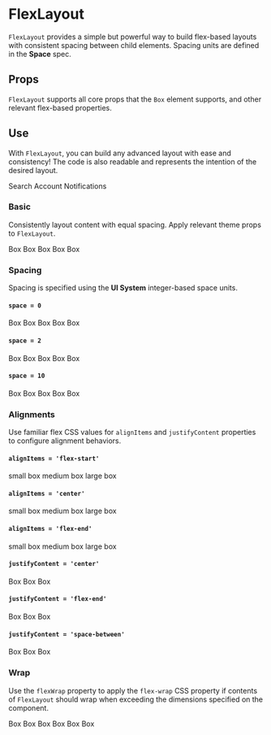 


<Meta title="Components/Core/FlexLayout" component={FlexLayout} />

# FlexLayout

`FlexLayout` provides a simple but powerful way to build flex-based layouts with consistent spacing between child elements. Spacing units are defined in the **Space** spec.

## Props

`FlexLayout` supports all core props that the `Box` element supports, and other relevant flex-based properties.

<ArgsTable of={FlexLayout} />

## Use

With `FlexLayout`, you can build any advanced layout with ease and consistency! The code is also readable and represents the intention of the desired layout.

<Canvas>
  <FlexLayout bg="gray-400" justifyContent="space-between" px={5} py={3} space={5}>
    <FlexLayout alignItems="center" space={5}>
      <Icon color="gray-600" icon="search" />
      <Text variant="m-spaced-medium">Search</Text>
    </FlexLayout>
    <FlexLayout space={5}>
      <FlexLayout alignItems="center" flexDirection="column" space={1}>
        <Icon icon="user" />
        <Text variant="s-spaced-bold-caps">Account</Text>
      </FlexLayout>
      <FlexLayout alignItems="center" color="red-500" flexDirection="column" space={1}>
        <Icon icon="chevronDown" />
        <Text variant="s-spaced-bold-caps">Notifications</Text>
      </FlexLayout>
    </FlexLayout>
  </FlexLayout>
</Canvas>

### Basic

Consistently layout content with equal spacing. Apply relevant theme props to `FlexLayout`.

<Canvas>
  <FlexLayout as="footer" bg="gray-700" color="black" px={6} py={4} space={4} sx={{ border: 'border-gray' }}>
    <Box bg="gray-500" p={4}>
      Box
    </Box>
    <Box bg="gray-500" p={4}>
      Box
    </Box>
    <Box bg="gray-500" p={4}>
      Box
    </Box>
    <Box bg="gray-500" p={4}>
      Box
    </Box>
    <Box bg="gray-500" p={4}>
      Box
    </Box>
  </FlexLayout>
</Canvas>

### Spacing

Spacing is specified using the **UI System** integer-based space units.

#### `space = 0`

<Canvas>
  <FlexLayout space={0}>
    <Box bg="gray-500" p={4}>
      Box
    </Box>
    <Box bg="gray-500" p={4}>
      Box
    </Box>
    <Box bg="gray-500" p={4}>
      Box
    </Box>
    <Box bg="gray-500" p={4}>
      Box
    </Box>
    <Box bg="gray-500" p={4}>
      Box
    </Box>
  </FlexLayout>
</Canvas>

#### `space = 2`

<Canvas>
  <FlexLayout space={2}>
    <Box bg="gray-500" p={4}>
      Box
    </Box>
    <Box bg="gray-500" p={4}>
      Box
    </Box>
    <Box bg="gray-500" p={4}>
      Box
    </Box>
    <Box bg="gray-500" p={4}>
      Box
    </Box>
    <Box bg="gray-500" p={4}>
      Box
    </Box>
  </FlexLayout>
</Canvas>

#### `space = 10`

<Canvas>
  <FlexLayout space={10}>
    <Box bg="gray-500" p={4}>
      Box
    </Box>
    <Box bg="gray-500" p={4}>
      Box
    </Box>
    <Box bg="gray-500" p={4}>
      Box
    </Box>
    <Box bg="gray-500" p={4}>
      Box
    </Box>
    <Box bg="gray-500" p={4}>
      Box
    </Box>
  </FlexLayout>
</Canvas>

### Alignments

Use familiar flex CSS values for `alignItems` and `justifyContent` properties to configure alignment behaviors.

#### `alignItems = 'flex-start'`

<Canvas>
  <FlexLayout alignItems="space-between" space={4}>
    <Box bg="gray-500" p={4} sx={{ height: 20 }}>
      small box
    </Box>
    <Box bg="gray-500" p={4} sx={{ height: 40 }}>
      medium box
    </Box>
    <Box bg="gray-500" p={4} sx={{ height: 80 }}>
      large box
    </Box>
  </FlexLayout>
</Canvas>

#### `alignItems = 'center'`

<Canvas>
  <FlexLayout alignItems="center" space={4}>
    <Box bg="gray-500" p={4} sx={{ height: 20 }}>
      small box
    </Box>
    <Box bg="gray-500" p={4} sx={{ height: 40 }}>
      medium box
    </Box>
    <Box bg="gray-500" p={4} sx={{ height: 80 }}>
      large box
    </Box>
  </FlexLayout>
</Canvas>

#### `alignItems = 'flex-end'`

<Canvas>
  <FlexLayout alignItems="flex-end" space={4}>
    <Box bg="gray-500" p={4} sx={{ height: 20 }}>
      small box
    </Box>
    <Box bg="gray-500" p={4} sx={{ height: 40 }}>
      medium box
    </Box>
    <Box bg="gray-500" p={4} sx={{ height: 80 }}>
      large box
    </Box>
  </FlexLayout>
</Canvas>

#### `justifyContent = 'center'`

<Canvas>
  <FlexLayout justifyContent="center" space={4}>
    <Box bg="gray-500" p={4} p={4}>
      Box
    </Box>
    <Box bg="gray-500" p={4} p={4}>
      Box
    </Box>
    <Box bg="gray-500" p={4} p={4}>
      Box
    </Box>
  </FlexLayout>
</Canvas>

#### `justifyContent = 'flex-end'`

<Canvas>
  <FlexLayout justifyContent="flex-end" space={4}>
    <Box bg="gray-500" p={4}>
      Box
    </Box>
    <Box bg="gray-500" p={4}>
      Box
    </Box>
    <Box bg="gray-500" p={4}>
      Box
    </Box>
  </FlexLayout>
</Canvas>

#### `justifyContent = 'space-between'`

<Canvas>
  <FlexLayout justifyContent="space-between" space={4}>
    <Box bg="gray-500" p={4}>
      Box
    </Box>
    <Box bg="gray-500" p={4}>
      Box
    </Box>
    <Box bg="gray-500" p={4}>
      Box
    </Box>
  </FlexLayout>
</Canvas>

### Wrap

Use the `flexWrap` property to apply the `flex-wrap` CSS property if contents of `FlexLayout` should wrap when exceeding the dimensions specified on the component.

<Canvas>
  <FlexLayout flexWrap="wrap" space={4} sx={{ width: 300 }}>
    <Box bg="gray-500" mb={4} p={4}>
      Box
    </Box>
    <Box bg="gray-500" mb={4} p={4}>
      Box
    </Box>
    <Box bg="gray-500" mb={4} p={4}>
      Box
    </Box>
    <Box bg="gray-500" mb={4} p={4}>
      Box
    </Box>
    <Box bg="gray-500" mb={4} p={4}>
      Box
    </Box>
    <Box bg="gray-500" mb={4} p={4}>
      Box
    </Box>
  </FlexLayout>
</Canvas>
